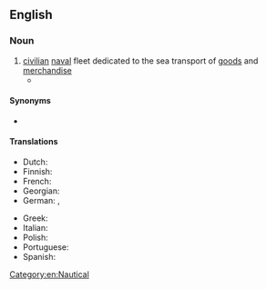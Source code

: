 ==English==

===Noun===
{{en-noun}}

# [[civilian]] [[naval]] fleet dedicated to the sea transport of [[goods]] and [[merchandise]]
#* {{quote-journal|en|date=2021 September 8|author=Dr Joseph Brennan|title=Electric tramways at the heart of our seaside story|journal=RAIL|issue=939|page=57|text=Owing to its location at the entrance to the River Tyne, South Shields was of strategic importance in the Second World War, especially to the '''merchant navy''', and the town was heavily hit by a Luftwaffe strike in October 1941.}} 

====Synonyms====
* {{l|en|merchant marine}}

====Translations====
{{trans-top|civilian naval fleet}}
* Dutch: {{t|nl|handelsvloot|f|m}}
* Finnish: {{t|fi|kauppalaivasto}}
* French: {{t+|fr|marine marchande|f}}
* Georgian: {{t|ka|სავაჭრო ფლოტი}}
* German: {{t+|de|Handelsmarine|f}}, {{t+|de|Handelsflotte|f}}
{{trans-mid}}
* Greek: {{t|el|εμπορικός στόλος}}
* Italian: {{t|it|marina mercantile|f}}
* Polish: {{t+|pl|[[flota]] [[handlowy|handlowa]]|f}}
* Portuguese: {{t|pt|marinha mercante|f}}
* Spanish: {{t|es|marina mercante|f}}
{{trans-bottom}}

[[Category:en:Nautical]]
